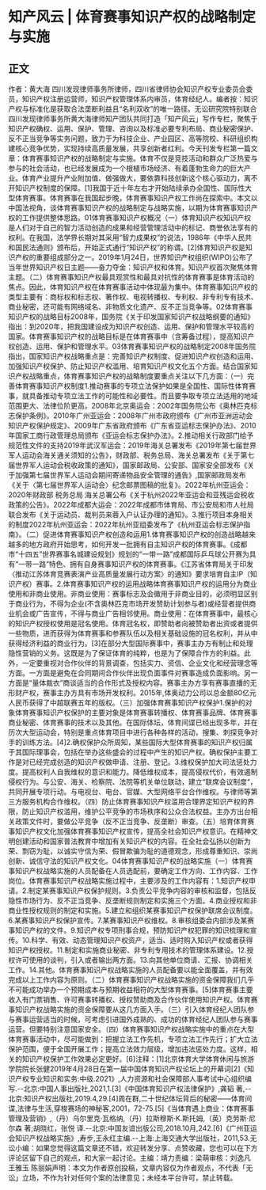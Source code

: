 # 知产风云 | 体育赛事知识产权的战略制定与实施
## 正文
作者：黄大海 四川发现律师事务所律师，四川省律师协会知识产权专业委员会委员，知识产权注册运营师，知识产权管理体系内审员，体育经纪人。编者按：知识产权与标准化是获取合法垄断利益且“名利双收”的唯一路径。无讼研究院特别联合四川发现律师事务所黄大海律师知产团队共同打造「知产风云」写作专栏，聚焦于知识产权确权、运用、保护、管理、咨询以及标准必要专利布局、商业秘密保护、反不正当竞争等实务问题，致力于为科技企业、产业园区、高等院校、科研组织构建核心竞争优势，实现持续高质量发展，共享创新者红利。今天刊发专栏第一篇文章：体育赛事知识产权的战略制定与实施。体育不仅是竞技活动和群众广泛热爱与参与的社会活动，也已经发展成为一个根植市场经济、有着蓬勃生命力的巨大产业。体育产业提升产业附加值、做强做大，要依靠科技创新这个核心驱动力，离不开知识产权制度的保障。[1]我国于近十年左右才开始陆续承办全国性、国际性大型体育赛事。体育赛事在我国起步晚，体育赛事知识产权工作尚在探索中。本文以中国法视角，谈体育赛事知识产权的战略制定与战略实施，以期为体育赛事知识产权的工作提供整体思路。01体育赛事知识产权概况（一）体育知识产权知识产权是人们对于自己的智力活动创造的成果和经营管理活动中的标记、商誉依法享有的权利。在我国，法学界长期对其采用“智力成果权”的说法，1986年《中华人民共和国民法通则》颁布后，开始正式通行“知识产权”的称谓。[2]体育知识产权是知识产权的重要组成部分之一。2019年1月24日，世界知识产权组织(WIPO)公布了当年世界知识产权日主题——奋力夺金：知识产权和体育。知识产权首次聚焦体育主题。（二）体育赛事知识产权最具观赏性和最具对抗性的体育赛事是体育活动的焦点。因此，体育知识产权在体育赛事活动中体现最为集中。体育赛事知识产权的类型主要有：商标权和标志权、著作权、电视转播权、专利权、非专利专有技术、商业秘密，还可能有网络域名、非物质文化遗产、反不正当竞争等。02体育赛事知识产权的战略目标2008年，国务院《关于印发国家知识产权战略纲要的通知》指出：到2020年，把我国建设成为知识产权创造、运用、保护和管理水平较高的国家。体育赛事知识产权的战略目标是在体育赛事中（含筹备过程），提高知识产权创造、运用、保护和管理水平。03体育赛事知识产权的战略制定2008年国务院指出，国家知识产权战略重点是：完善知识产权制度、促进知识产权创造和运用、加强知识产权保护、防止知识产权滥用、培育知识产权文化五个方面。结合国家知识产权战略重点，体育赛事知识产权的战略制度要重点关注以下几方面：（一）完善体育赛事知识产权制度1.推动赛事的专项立法保护如果是全国性、国际性体育赛事，就具备推动专项立法工作的可能性和必要性。而且要争取专项立法适用的地域范围更大、法律位阶更高。2008年北京奥运会：2002年国务院公布《奥林匹克标志保护条例》。2010年广州亚运会：2008年广州市政府颁布《广州市亚洲运动会知识产权保护规定》、2009年广东省政府颁布《广东省亚运标志保护办法》、2010年国家工商行政管理总局颁布《亚运会标志保护办法》。2.推动相关行政部门给予规范性文件的支持2019年武汉军运会：2019年海关总署发布《2019年第七届世界军人运动会海关通关须知的公告》，财政部、税务总局、海关总署发布《关于第七届世界军人运动会税收政策的通知》，国家邮政局、公安部、国家安全部发布《关于加强第七届世界军人运动会期间寄递物品安全管理的通告》,国家邮政局发布《关于〈第七届世界军人运动会〉纪念邮票图稿的批复》。2022年杭州亚运会：2020年财政部 税务总局 海关总署公布《关于杭州2022年亚运会和亚残运会税收政策的公告》。2022年成都大运会：2022年成都市体育局、市公安局和市人社局联合发布《关于运动员、裁判员来蓉入户认证办理的通知》。3.推行项目本身相关的制度2022年杭州亚运会：2022年杭州亚组委发布了《杭州亚运会标志保护指南》。（二）促进体育赛事知识产权创造和运用1.体育赛事知识产权的创造战略越来越多的地方政府开始思考，如何开发一批拥有自主知识产权的体育赛事。《成都市“十四五”世界赛事名城建设规划》规划的“一带一路”成都国际乒乓球公开赛为具有“一带一路”特色、拥有自身赛事知识产权的体育赛事。《江苏省体育局关于印发〈推动江苏体育竞赛表演产业高质量发展行动方案〉的通知》要求培育自主IP（知识产权）赛事。2.体育赛事知识产权的运用战略体育赛事知识产权的运用分为商业使用和非商业使用。非商业使用：赛事标志及会徽用于非商业目的，必须明显区别于商业行为，不得为企业(不含奥林匹克市场开发赞助计划参与者)或经营者提供商业机会或广告宣传，不得与商业广告相邻使用。商业使用：在体育赛事中，最核心的知识产权授权使用是冠名使用。体育冠名权，即赞助者向被赞助者出资或者提供一些物质，进而获得为体育赛事和参赛队伍以及相关基础设施的冠名权利，并从中获得经济利益的商业行为。[3]在部分大型国际赛事中，赛事主办方有制止和处理隐性营销的义务。这既是为了保证体育的纯粹，也是为了保障合作方的利益。此外，一定要重视对合作伙伴的背景调查，包括实力、资信、企业文化和经营理念等方面。一方面是避免在合同期间合作伙伴出现负面事件对赛事造成负面影响。另一方面是“量体裁衣”商谈适当的合作形式及授权内容。赛事主办方享有赛事直播的无形财产权，赛事主办方具有市场开发权利。2015年,体奥动力公司以总金额80亿元人民币获得了中超联赛五年的版权。（三）加强体育赛事知识产权保护1.保护的对象体育赛事知识产权保护的主要对象是体育赛事转播权、体育赛事品牌、体育赛事商业秘密、体育赛事的技术以及其他。在国际体坛，体育间谍已经出现多年，并在历次大型运动会，特别是重点体育项目中进行各种各样的活动，搜集、刺探竞争对手的训练方法。[4]2.确权保护众所周知，某些国际大型体育赛事的知识产权归属于其国际理事会，包括在举办这些盛会的过程中产生的知识产权。确权保护主要工作是对已经完成创造的知识产权做申请、注册、登记。3.维权保护加大司法惩处力度。提高权利人自我维权的意识和能力。降低维权成本，提高侵权代价，有效遏制侵权行为。与公安、海关、检察院、法院等机关单位联动，建立“联席会议制度“，共同开展专项行动。与电视台、电台、官媒、大型网络平台合作维权。与律师等第三方服务机构合作维权。（四）防止体育赛事知识产权滥用合理界定知识产权的界限，防止知识产权滥用，维护公平竞争的市场秩序和公众合法权益。主办方出台相关政策文件时，要做公平竞争（反不正当竞争、反垄断）审查。（五）培育体育赛事知识产权文化加强体育赛事知识产权宣传，提高全社会知识产权意识。在精神文明创建活动和国家普法教育中增加有关知识产权的内容。在全社会弘扬以创新为荣、剽窃为耻，以诚实守信为荣、假冒欺骗为耻的道德观念，形成尊重知识、崇尚创新、诚信守法的知识产权文化。04体育赛事知识产权的战略实施（一）体育赛事知识产权战略实施的人员配备在人员选配前，要确定工作方向、工作内容、工作岗位。体育赛事知识产权战略实施过程中，主要涉及的工作内容有：1.知识产权申请。2.制定某赛事知识产权保护规则。3.负责公平竞争内容的审核和监督，包括反隐性市场行为、反不正当竞争、反垄断规则制定和实施三个方面。4.商业授权和非商业性授权规则的制定和实施。5.建立和组织某赛事知识产权保护联席会议制度。6.某赛事知识产权保护宣传。7.某赛事知识产权维权。8.审核组委会内部涉及某赛事知识产权的文件。9.知识产权专项刑事合规，预防知识产权犯罪的知识梳理和宣传。10.科学、有效、动态管理知识产权资产，适当、适时购入知识产权或者获得知识产权授权。11.制定和实施商业秘密、非专利专用技术的管理体系建设。12.授权许可使用的谈判，引入或者输出两方面。13.向其他单位商请、汇报、协调相关工作。14.其他。体育赛事知识产权战略实施的人员配备要以能全面覆盖，并有效完成以上工作内容为原则。（二）体育赛事知识产权战略实施的资金保障我们几乎不可能成功举办一个预期成本与预期收益相符的大型体育赛事。[5]体育赛事主要收入有门票销售、许可赛事转播权、授权赞助商及合作伙伴使用知识产权。体育赛事知识产权战略实施的资金保障要从这几方面入手。（三）引入体育经纪人团队参与赛事运营适当的时候，可考虑引进国外成熟的、成功的体育经纪人团队参与赛事运营。但要特别注意国家安全。（四）体育赛事知识产权战略实施中的重点在大型体育赛事活动中，尽可能做到：把握立法工作先机，专项立法工作先行；扩大立法保护范围，便于全国开展工作；提高立法效力层级，增加违法惩处力度。这样，相关的知识产权保护工作效果必定更好。[6]注释：[1]北京体育大学体育休闲与旅游学院院长张健2019年4月28日在第一届中国体育知识产权论坛上的开幕词[2]《知识产权专业知识和实务:中级.2021》,人力资源和社会保障部人事考试中心组织编写.--北京:中国人事出版社,2021,1.[3]《中国体育知识产权法律保护》,龚韬 著,--北京:知识产权出版社,2019.4,29.[4]周在群,二十世纪体坛背后的秘密——体育间谍,法律与生活,穿梭赛场的神秘客,2001，72-75.[5]《当体育遇上商业：体育赛事管理及营销》,（丹）乌尔里克·瓦格纳,（丹）拉斯穆斯·K.斯托姆,（英）克劳斯·尼尔森 著;胡晓红，张悦 译.--北京:中国友谊出版公司,2018.10月,242.[6]《广州亚运会知识产权战略实施》,寿步,王永红主编.--上海:上海交通大学出版社，2011,53.无讼小编：如果您觉得这篇文章还不错，欢迎转发分享、点赞收藏，您也可以在下方评论区留下自己的观点，和大家一起讨论。主编：靖力责编：梁萌审核：刘逸凡 王雅玉 陈丽娟声明：本文为作者原创投稿，文章内容仅为作者观点，不代表「无讼」立场，不作为针对任何个案的法律意见；未经本平台许可，禁止转载。